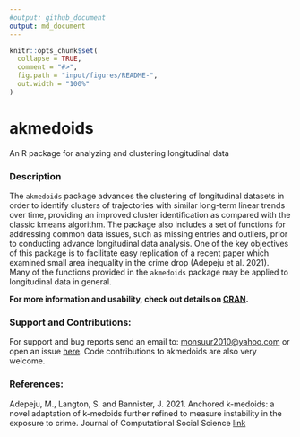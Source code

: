 ```yaml
---
#output: github_document
output: md_document
---
```


<!-- README.md is generated from README.Rmd. Please edit that file -->


```r
knitr::opts_chunk$set(
  collapse = TRUE,
  comment = "#>",
  fig.path = "input/figures/README-",
  out.width = "100%"
)
```

# akmedoids

<!-- badges: start -->
<!-- badges: end -->



An R package for analyzing and clustering longitudinal data

### Description

The `akmedoids` package advances the clustering of longitudinal datasets in order to identify clusters of trajectories with similar long-term linear trends over time, providing an improved cluster identification as compared with the classic kmeans algorithm. The package also includes a set of functions for addressing common data issues, such as missing entries and outliers, prior to conducting advance longitudinal data analysis. One of the key objectives of this package is to facilitate easy replication of a recent paper which examined small area inequality in the crime drop (Adepeju et al. 2021). Many of the functions provided in the `akmedoids` package may be applied to longitudinal data in general. 

**For more information and usability, check out details on [CRAN](https://cran.r-project.org/web/packages/akmedoids/index.html).**

### Support and Contributions:

For support and bug reports send an email to: <monsuur2010@yahoo.com> or
open an issue [here](https://github.com/MAnalytics/akmedoids/issues).
Code contributions to akmedoids are also very welcome.

### References:

Adepeju, M., Langton, S. and Bannister, J. 2021. Anchored k-medoids: a
novel adaptation of k-medoids further refined to measure instability in
the exposure to crime. Journal of Computational Social Science 
[link](https://doi.org/10.1007/s42001-021-00103-1)

